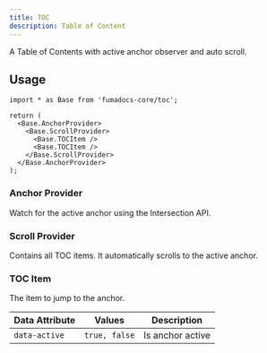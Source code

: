 ```yaml
---
title: TOC
description: Table of Content
---
```


A Table of Contents with active anchor observer and auto scroll.

## Usage

```tsx
import * as Base from 'fumadocs-core/toc';

return (
  <Base.AnchorProvider>
    <Base.ScrollProvider>
      <Base.TOCItem />
      <Base.TOCItem />
    </Base.ScrollProvider>
  </Base.AnchorProvider>
);
```

### Anchor Provider

Watch for the active anchor using the Intersection API.

<AutoTypeTable
  path="./content/docs/headless/props.ts"
  name="AnchorProviderProps"
/>

### Scroll Provider

Contains all TOC items. It automatically scrolls to the active anchor.

<AutoTypeTable
  path="./content/docs/headless/props.ts"
  name="ScrollProviderProps"
/>

### TOC Item

The item to jump to the anchor.

| Data Attribute | Values        | Description      |
| -------------- | ------------- | ---------------- |
| `data-active`  | `true, false` | Is anchor active |
